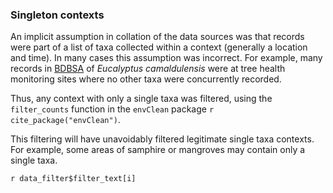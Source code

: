 ### Singleton contexts

An implicit assumption in collation of the data sources was that records were part of a list of taxa collected within a context (generally a location and time). In many cases this assumption was incorrect. For example, many records in [BDBSA](#bdbsa) of _Eucalyptus camaldulensis_ were at tree health monitoring sites where no other taxa were concurrently recorded.

Thus, any context with only a single taxa was filtered, using the `filter_counts` function in the `envClean` package `r cite_package("envClean")`.

This filtering will have unavoidably filtered legitimate single taxa contexts. For example, some areas of samphire or mangroves may contain only a single taxa.

`r data_filter$filter_text[i]`

<br>
